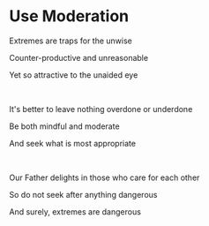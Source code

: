 # Use Moderation

Extremes are traps for the unwise

Counter-productive and unreasonable

Yet so attractive to the unaided eye

<br />

It's better to leave nothing overdone or underdone

Be both mindful and moderate

And seek what is most appropriate

<br />

Our Father delights in those who care for each other

So do not seek after anything dangerous

And surely, extremes are dangerous
